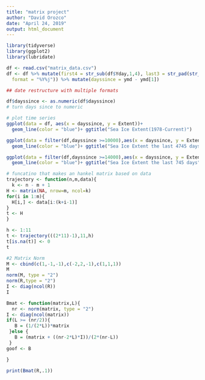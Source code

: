 ---
title: "matrix project"
author: "David Orozco"
date: "April 24, 2019"
output: html_document
---

```{r}
library(tidyverse)
library(ggplot2)
library(lubridate)

```
```{r}
df <- read.csv("matrix_data.csv")
df <- df %>% mutate(first4 = str_sub(df$Yday,1,4), last3 = str_pad(str_sub(df$Yday,5), 3, pad = "0")) %>% unite("Yday","first4","last3",sep ="") %>% mutate(ymd = as.Date(Yday,
  format = "%Y%j")) %>% mutate(dayssince = ymd - ymd[1])

## date restructure with multiple formats

df$dayssince <- as.numeric(df$dayssince)
# turn days since to numeric

```


```{r}

# plot time series
ggplot(data = df, aes(x = dayssince, y = Extent))+
  geom_line(color = "blue")+ ggtitle("Sea Ice Extent(1978-Current)")

ggplot(data = filter(df,dayssince >=10000),aes(x = dayssince, y = Extent))+
  geom_line(color = "blue")+ ggtitle("Sea Ice Extent the last 4745 days")

ggplot(data = filter(df,dayssince >=14000),aes(x = dayssince, y = Extent))+
  geom_line(color = "blue")+ ggtitle("Sea Ice Extent the last 745 days")
```

```{r}
# funcatino that makes an hankel matrix based on data 
trajectory <- function(n,m,data){
  k <- n - m + 1
H <- matrix(NA, nrow=m, ncol=k)
for(i in 1:m){
  H[i,] <- data[i:(k+i-1)]
}
t <- H
}
```
```{r}

h <- 1:11
t <- trajectory(((2*11)-1),11,h)
t[is.na(t)] <- 0
t

```

```{r}
#2 Matrix Norm 
M <- cbind(c(1,-1,-1),c(-2,2,-1),c(1,1,1))
M
norm(M, type = "2")
norm(R,type = "2")
I <- diag(ncol(R))
I
```

```{r}
Bmat <- function(matrix,L){
  nr <- norm(matrix, type = "2")
I <- diag(ncol(matrix))
if(L >= (nr/2)){
   B = (1/(2*L))*matrix
 }else {
   B = (matrix + ((nr-2*L)*I))/(2*(nr-L))
 }
goof <- B

}

print(Bmat(R,.1))
```

